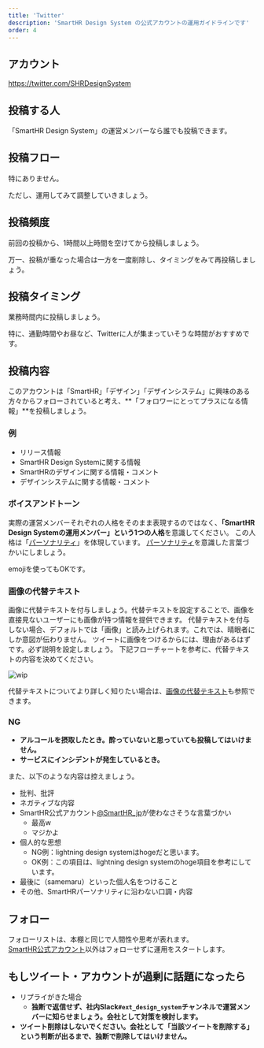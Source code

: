 ```yaml
---
title: 'Twitter'
description: 'SmartHR Design System の公式アカウントの運用ガイドラインです'
order: 4
---
```



## アカウント
<a href="https://twitter.com/SHRDesignSystem" target="_blank">https://twitter.com/SHRDesignSystem</a>

## 投稿する人
「SmartHR Design System」の運営メンバーなら誰でも投稿できます。

## 投稿フロー
特にありません。

ただし、運用してみて調整していきましょう。



## 投稿頻度
前回の投稿から、1時間以上時間を空けてから投稿しましょう。

万一、投稿が重なった場合は一方を一度削除し、タイミングをみて再投稿しましょう。


## 投稿タイミング
業務時間内に投稿しましょう。

特に、通勤時間やお昼など、Twitterに人が集まっていそうな時間がおすすめです。

## 投稿内容
このアカウントは「SmartHR」「デザイン」「デザインシステム」に興味のある方々からフォローされていると考え、**「フォロワーにとってプラスになる情報」**を投稿しましょう。

### 例
- リリース情報
- SmartHR Design Systemに関する情報
- SmartHRのデザインに関する情報・コメント
- デザインシステムに関する情報・コメント


### ボイスアンドトーン

実際の運営メンバーそれぞれの人格をそのまま表現するのではなく、**「SmartHR Design Systemの運用メンバー」という1つの人格**を意識してください。
この人格は「[パーソナリティ](/foundation/)」を体現しています。
[パーソナリティ](/foundation/)を意識した言葉づかいにしましょう。

emojiを使ってもOKです。


### 画像の代替テキスト

画像に代替テキストを付与しましょう。代替テキストを設定することで、画像を直接見ないユーザーにも画像が持つ情報を提供できます。
代替テキストを付与しない場合、デフォルトでは「画像」と読み上げられます。これでは、晴眼者にしか意図が伝わりません。
ツイートに画像をつけるからには、理由があるはずです。必ず説明を設定しましょう。
下記フローチャートを参考に、代替テキストの内容を決めてください。

![wip](./images/flowchart_for_determining_the_alt_of_a_tweet.png)

代替テキストについてより詳しく知りたい場合は、[画像の代替テキスト](/accessibility/alternative-text/)も参照できます。

### NG
- **アルコールを摂取したとき。酔っていないと思っていても投稿してはいけません。**
- **サービスにインシデントが発生しているとき。**

また、以下のような内容は控えましょう。
- 批判、批評
- ネガティブな内容
- SmartHR公式アカウント<a href="https://twitter.com/smarthr_jp" target="_blank">@SmartHR_jp</a>が使わなさそうな言葉づかい
    - 最高w
    - マジかよ
- 個人的な思想
    - NG例：lightning design systemはhogeだと思います。
    - OK例：この項目は、lightning design systemのhoge項目を参考にしています。
- 最後に（samemaru）といった個人名をつけること
- その他、SmartHRパーソナリティに沿わない口調・内容


## フォロー
フォローリストは、本棚と同じで人間性や思考が表れます。  
<a href="https://twitter.com/smarthr_jp" target="_blank">SmartHR公式アカウント</a>以外はフォローせずに運用をスタートします。


## もしツイート・アカウントが過剰に話題になったら
- リプライがきた場合
    - **独断で返信せず、社内Slack`#ext_design_system`チャンネルで運営メンバーに知らせましょう。会社として対策を検討します。**
- **ツイート削除はしないでください。会社として「当該ツイートを削除する」という判断が出るまで、独断で削除してはいけません。**

